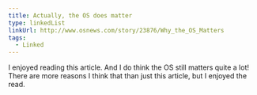 ```yaml
---
title: Actually, the OS does matter
type: linkedList
linkUrl: http://www.osnews.com/story/23876/Why_the_OS_Matters
tags:
  - Linked
---
```


I enjoyed reading this article. And I do think the OS still matters quite a lot! There are more reasons I think that than just this article, but I enjoyed the read.
